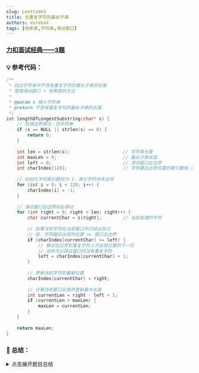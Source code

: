 ```yaml
---
slug: LeetCode3
title: 无重复字符的最长子串
authors: eurekaX
tags: [哈希表,字符串,滑动窗口]
---
```



### <B2>[力扣面试经典——3题](https://leetcode.cn/problems/longest-substring-without-repeating-characters/description/?envType=study-plan-v2&envId=top-interview-150 "力扣")</B2>

<!-- truncate -->


### 💡 参考代码：

```c
/**
 * 找出字符串中不含有重复字符的最长子串的长度
 * 使用滑动窗口 + 哈希表的方法
 * 
 * @param s 输入字符串
 * @return 不含有重复字符的最长子串的长度
 */
int lengthOfLongestSubstring(char* s) {
    // 处理边界情况：空字符串
    if (s == NULL || strlen(s) == 0) {
        return 0;
    }
    
    int len = strlen(s);                    // 字符串长度
    int maxLen = 0;                         // 最长子串长度
    int left = 0;                           // 滑动窗口左边界
    int charIndex[128];                     // 字符最后出现位置的索引数组（ASCII码范围）
    
    // 初始化字符索引数组为-1，表示字符尚未出现
    for (int i = 0; i < 128; i++) {
        charIndex[i] = -1;
    }
    
    // 滑动窗口右边界向右移动
    for (int right = 0; right < len; right++) {
        char currentChar = s[right];        // 当前处理的字符
        
        // 如果当前字符在当前窗口中已经出现过
        // 即：字符最后出现的位置 >= 窗口左边界
        if (charIndex[currentChar] >= left) {
            // 移动左边界到重复字符上次出现位置的下一位
            // 这样可以保证窗口内没有重复字符
            left = charIndex[currentChar] + 1;
        }
        
        // 更新当前字符的最新位置
        charIndex[currentChar] = right;
        
        // 计算当前窗口长度并更新最大长度
        int currentLen = right - left + 1;
        if (currentLen > maxLen) {
            maxLen = currentLen;
        }
    }
    
    return maxLen;
}
```

### 📖 总结：

<details>
<summary>点击展开题目总结</summary>

## 🤔 无重复字符的最长子串

---

## 1️⃣ 题目核心信息

🎯 **功能描述**：给定一个字符串，找出其中不含有重复字符的最长子串的长度

📥 **输入输出**：
- **输入**：`char* s` - 输入字符串
- **输出**：返回不含有重复字符的最长子串的长度（整数）

---

## 2️⃣ 实现原理

💡 **核心思路**：使用滑动窗口算法配合哈希表记录字符最后出现位置，动态维护一个无重复字符的窗口

📋 **实现步骤**：
1. 初始化滑动窗口左右边界和字符索引数组
2. 遍历字符串，将右边界逐步右移
3. 对于每个字符，检查是否在当前窗口内已经出现过
4. 如果出现重复，则移动左边界至重复字符上次出现位置的下一位
5. 持续更新最大长度

---

## 3️⃣ 关键点解析

### 🎯 代码技巧
- **滑动窗口优化**：通过记录字符最后出现位置，直接跳转左边界，避免逐步移动
- **ASCII索引数组**：使用固定大小数组代替哈希表，提高访问效率
- **边界处理**：通过比较字符位置与窗口左边界判断是否在当前窗口内重复

## 4️⃣ 使用场景

### ✅ 适用情况：
- 查找满足特定条件的连续子序列
- 需要维护窗口内元素唯一性的场景
- 字符串模式匹配问题

### ⚠️ 前提条件：
- 输入为ASCII字符字符串
- 需要连续子串而非子序列

## 5️⃣ 复杂度分析

- ⏱️ 时间复杂度：O(n)，其中n是字符串长度，每个字符最多被访问两次
- 💾 空间复杂度：O(1)，使用固定大小的字符索引数组(128个ASCII字符)

## 6️⃣ 注意事项

### 🚩 边界情况：
- 空字符串或NULL指针
- 单字符字符串
- 全部字符相同或全部不同

### 💥 易错点：
- 判断字符是否在当前窗口内重复的条件错误
- 左边界移动位置计算错误
- 忘记初始化字符索引数组

```
# 🔍 代码执行过程详解

我们以示例1为例：`s = "abcabcbb"`

---

## 📋 示例输入参数

- `s = "abcabcbb"` (长度为8)
- 目标：找出不含有重复字符的最长子串的长度

---

## 🔧 初始化阶段

```c
len = 8
maxLen = 0
left = 0
charIndex[128] = {-1, -1, ..., -1}  // 全部初始化为-1
🔄 遍历过程详解
第1步：right = 0, currentChar = 'a'
字符 'a' 的ASCII值为97
charIndex[97] = -1 < left(0)  // 字符'a'未在当前窗口出现过
更新 charIndex[97] = 0
当前窗口: "a", 长度 = 0 - 0 + 1 = 1
maxLen = max(0, 1) = 1
第2步：right = 1, currentChar = 'b'
字符 'b' 的ASCII值为98
charIndex[98] = -1 < left(0)  // 字符'b'未在当前窗口出现过
更新 charIndex[98] = 1
当前窗口: "ab", 长度 = 1 - 0 + 1 = 2
maxLen = max(1, 2) = 2
第3步：right = 2, currentChar = 'c'
字符 'c' 的ASCII值为99
charIndex[99] = -1 < left(0)  // 字符'c'未在当前窗口出现过
更新 charIndex[99] = 2
当前窗口: "abc", 长度 = 2 - 0 + 1 = 3
maxLen = max(2, 3) = 3
第4步：right = 3, currentChar = 'a'
字符 'a' 的ASCII值为97
charIndex[97] = 0 >= left(0)  // 字符'a'在当前窗口出现过！
移动左边界: left = charIndex[97] + 1 = 0 + 1 = 1
更新 charIndex[97] = 3
当前窗口: "bca", 长度 = 3 - 1 + 1 = 3
maxLen = max(3, 3) = 3 (保持不变)
第5步：right = 4, currentChar = 'b'
字符 'b' 的ASCII值为98
charIndex[98] = 1 >= left(1)  // 字符'b'在当前窗口出现过！
移动左边界: left = charIndex[98] + 1 = 1 + 1 = 2
更新 charIndex[98] = 4
当前窗口: "cab", 长度 = 4 - 2 + 1 = 3
maxLen = max(3, 3) = 3 (保持不变)
第6步：right = 5, currentChar = 'c'
字符 'c' 的ASCII值为99
charIndex[99] = 2 >= left(2)  // 字符'c'在当前窗口出现过！
移动左边界: left = charIndex[99] + 1 = 2 + 1 = 3
更新 charIndex[99] = 5
当前窗口: "abc", 长度 = 5 - 3 + 1 = 3
maxLen = max(3, 3) = 3 (保持不变)
第7步：right = 6, currentChar = 'b'
字符 'b' 的ASCII值为98
charIndex[98] = 4 >= left(3)  // 字符'b'在当前窗口出现过！
移动左边界: left = charIndex[98] + 1 = 4 + 1 = 5
更新 charIndex[98] = 6
当前窗口: "cb", 长度 = 6 - 5 + 1 = 2
maxLen = max(3, 2) = 3 (保持不变)
第8步：right = 7, currentChar = 'b'
字符 'b' 的ASCII值为98
charIndex[98] = 6 >= left(5)  // 字符'b'在当前窗口出现过！
移动左边界: left = charIndex[98] + 1 = 6 + 1 = 7
更新 charIndex[98] = 7
当前窗口: "b", 长度 = 7 - 7 + 1 = 1
maxLen = max(3, 1) = 3 (保持不变)
✅ 最终结果
函数返回 maxLen = 3

这与题目期望一致：最长无重复字符子串是"abc"，长度为3。
```
</details>
